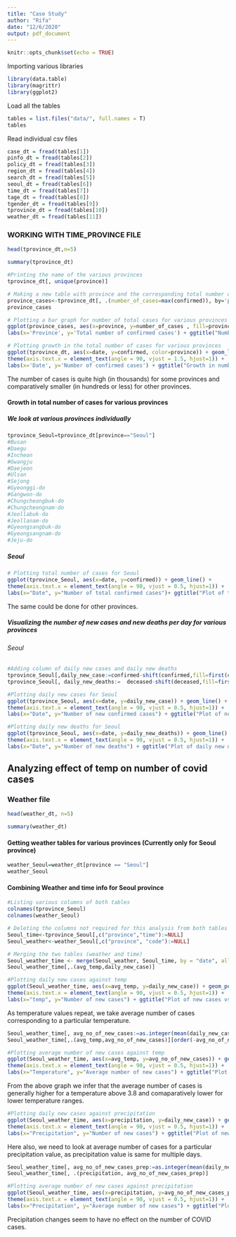 ```yaml
---
title: "Case Study"
author: "Rifa"
date: "12/6/2020"
output: pdf_document
---
```


```r
knitr::opts_chunk$set(echo = TRUE)
```
Importing various libraries
```r
library(data.table)
library(magrittr)
library(ggplot2)
```

Load all the tables
```r
tables = list.files("data/", full.names = T)
tables
```
Read individual csv files   
```r
case_dt = fread(tables[1])
pinfo_dt = fread(tables[2])
policy_dt = fread(tables[3])
region_dt = fread(tables[4])
search_dt = fread(tables[5])
seoul_dt = fread(tables[6])
time_dt = fread(tables[7])
tage_dt = fread(tables[8])
tgender_dt = fread(tables[9])
tprovince_dt = fread(tables[10])
weather_dt = fread(tables[11])
```

### WORKING WITH TIME_PROVINCE FILE
```r
head(tprovince_dt,n=5)
```
```r
summary(tprovince_dt)
```
```r
#Printing the name of the various provinces
tprovince_dt[, unique(province)]
```
```r
# Making a new table with province and the corresponding total number of cases
province_cases<-tprovince_dt[, .(number_of_cases=max(confirmed)), by='province']
province_cases
```
```r
# Plotting a bar graph for number of total cases for various provinces 
ggplot(province_cases, aes(x=province, y=number_of_cases , fill=province)) + geom_bar(stat='identity') + coord_flip() + theme(axis.text.x = element_text(angle = 90, vjust = 1.0, hjust=1))+
labs(x='Province', y='Total number of confirmed cases') + ggtitle("Number of COVID cases in various provinces") 
```
```r
# Plotting growth in the total number of cases for various provinces
ggplot(tprovince_dt, aes(x=date, y=confirmed, color=province)) + geom_line() + geom_point() +
theme(axis.text.x = element_text(angle = 90, vjust = 1.5, hjust=1)) +
labs(x='Date', y='Number of confirmed cases') + ggtitle("Growth in number of COVID cases for various provinces") 
```
The number of cases is quite high (in thousands) for some provinces and comparatively smaller (in hundreds or less) for other provinces. 

#### Growth in total number of cases for various provinces
##### We look at various provinces individually
```r
tprovince_Seoul=tprovince_dt[province=="Seoul"]
#Busan			
#Daegu			
#Incheon		
#Gwangju			
#Daejeon			
#Ulsan			
#Sejong		
#Gyeonggi-do			
#Gangwon-do
#Chungcheongbuk-do			
#Chungcheongnam-do			
#Jeollabuk-do			
#Jeollanam-do			
#Gyeongsangbuk-do			
#Gyeongsangnam-do		
#Jeju-do
```

##### Seoul
```r
# Plotting total number of cases for Seoul
ggplot(tprovince_Seoul, aes(x=date, y=confirmed)) + geom_line() +
theme(axis.text.x = element_text(angle = 90, vjust = 0.5, hjust=1)) +
labs(x="Date", y="Number of total confirmed cases")+ ggtitle("Plot of total number of cases for Seoul province")
```
The same could be done for other provinces.

##### Visualizing the number of new cases and new deaths per day for various provinces

###### Seoul
```r
#Adding column of daily new cases and daily new deaths
tprovince_Seoul[,daily_new_case:=confirmed-shift(confirmed,fill=first(confirmed))]
tprovince_Seoul[, daily_new_deaths:=  deceased-shift(deceased,fill=first(deceased)) ]
```
```r
#Plotting daily new cases for Seoul 
ggplot(tprovince_Seoul, aes(x=date, y=daily_new_case)) + geom_line() +
theme(axis.text.x = element_text(angle = 90, vjust = 0.5, hjust=1)) +
labs(x="Date", y="Number of new confirmed cases") + ggtitle("Plot of new cases for Seoul province")
```

```r
#Plotting daily new deaths for Seoul 
ggplot(tprovince_Seoul, aes(x=date, y=daily_new_deaths)) + geom_line() +
theme(axis.text.x = element_text(angle = 90, vjust = 0.5, hjust=1)) +
labs(x="Date", y="Number of new deaths") + ggtitle("Plot of daily new deaths for Seoul province")
```

## Analyzing effect of temp on number of covid cases
### Weather file
```r
head(weather_dt, n=5)
```
```r
summary(weather_dt)
```
#### Getting weather tables for various provinces (Currently only for Seoul province)
```r
weather_Seoul=weather_dt[province == "Seoul"]
weather_Seoul
```
#### Combining Weather and time info for Seoul province
```r
#Listing various columns of both tables
colnames(tprovince_Seoul)
colnames(weather_Seoul)
```
```r
# Deleting the columns not required for this analysis from both tables and creating new tables 
Seoul_time<-tprovince_Seoul[,c("province","time"):=NULL]
Seoul_weather<-weather_Seoul[,c("province", "code"):=NULL]
```

```r
# Merging the two tables (weather and time)
Seoul_weather_time <- merge(Seoul_weather, Seoul_time, by = "date", all = FALSE)
Seoul_weather_time[,.(avg_temp,daily_new_case)]
```
```r
#Plotting daily new cases against temp
ggplot(Seoul_weather_time, aes(x=avg_temp, y=daily_new_case)) + geom_point() +
theme(axis.text.x = element_text(angle = 90, vjust = 0.5, hjust=1)) +
labs(x="temp", y="Number of new cases") + ggtitle("Plot of new cases vs temperature for Seoul province")
```
As temperature values repeat, we take average number of cases corresponding to a particular temperature.
```r
Seoul_weather_time[, avg_no_of_new_cases:=as.integer(mean(daily_new_case)), by=avg_temp]
Seoul_weather_time[,.(avg_temp,avg_no_of_new_cases)][order(-avg_no_of_new_cases)]
```
```r
#Plotting average number of new cases against temp
ggplot(Seoul_weather_time, aes(x=avg_temp, y=avg_no_of_new_cases)) + geom_line() +
theme(axis.text.x = element_text(angle = 90, vjust = 0.5, hjust=1)) +
labs(x="Temperature", y="Average number of new cases") + ggtitle("Plot of average number of new cases vs temperature for Seoul province")
```
From the above graph we infer that the average number of cases is generally higher for a temperature above 3.8 and comaparatively lower for lower temperature ranges.

```r
#Plotting daily new cases against precipitation
ggplot(Seoul_weather_time, aes(x=precipitation, y=daily_new_case)) + geom_point() +
theme(axis.text.x = element_text(angle = 90, vjust = 0.5, hjust=1)) +
labs(x="Precipitation", y="Number of new cases") + ggtitle("Plot of new cases vs precipitation for Seoul province")
```
Here also, we need to look at average number of cases for a particular precipitation value, as precipitation value is same for multiple days.
```r
Seoul_weather_time[, avg_no_of_new_cases_prep:=as.integer(mean(daily_new_case), na.rm=TRUE), by=precipitation]
Seoul_weather_time[, .(precipitation, avg_no_of_new_cases_prep)]
```
```r
#Plotting average number of new cases against precipitation
ggplot(Seoul_weather_time, aes(x=precipitation, y=avg_no_of_new_cases_prep)) + geom_line() + geom_point()+
theme(axis.text.x = element_text(angle = 90, vjust = 0.5, hjust=1)) +
labs(x="Precipitation", y="Average number of new cases") + ggtitle("Plot of average number of new cases vs precipitation for Seoul province")
```
Precipitation changes seem to have no effect on the number of COVID cases.
















